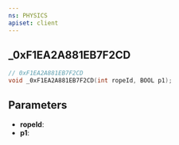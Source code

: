 ```yaml
---
ns: PHYSICS
apiset: client
---
```

## _0xF1EA2A881EB7F2CD

```c
// 0xF1EA2A881EB7F2CD
void _0xF1EA2A881EB7F2CD(int ropeId, BOOL p1);
```


## Parameters
* **ropeId**:
* **p1**: